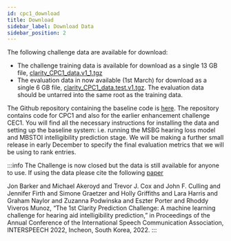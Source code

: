 ```yaml
---
id: cpc1_download
title: Download
sidebar_label: Download Data
sidebar_position: 2
---
```


The following challenge data are available for download:

- The challenge training data is available for download as a single 13 GB file, [clarity_CPC1_data.v1_1.tgz](https://mab.to/R6H84YNf74p5U)
- The evaluation data in now available (1st March) for download as a single 6 GB file, [clarity_CPC1_data.test.v1.tgz](https://mab.to/R6H84YNf74p5U). The evaluation data should be untarred into the same root as the training data.

The Github repository containing the baseline code is [here](https://github.com/claritychallenge/clarity_CC). The repository contains code for CPC1 and also for the earlier enhancement challenge CEC1.  You will find all the necessary instructions for installing the data and setting up the baseline system: i.e. running the MSBG hearing loss model and MBSTOI intelligibility prediction stage. We will be making a further small release in early December to specify the final evaluation metrics that we will be using to rank entries.

:::info
The Challenge is now closed but the data is still available for anyone to use. If using the data please cite the following [paper](https://drive.google.com/drive/folders/1pfGTqYAivACAgtliLwM58opCNfHcMwBG?usp=sharing)

Jon Barker and Michael Akeroyd and Trevor J. Cox and John F. Culling and Jennifer Firth and Simone Graetzer and Holly Griffiths and Lara Harris and Graham Naylor and Zuzanna Podwinska and Eszter Porter and Rhoddy Viveros Munoz, “The 1st Clarity Prediction Challenge: A machine learning challenge for hearing aid intelligibility prediction,” in Proceedings of the Annual Conference of the International Speech Communication Association, INTERSPEECH 2022, Incheon, South Korea, 2022.
:::

